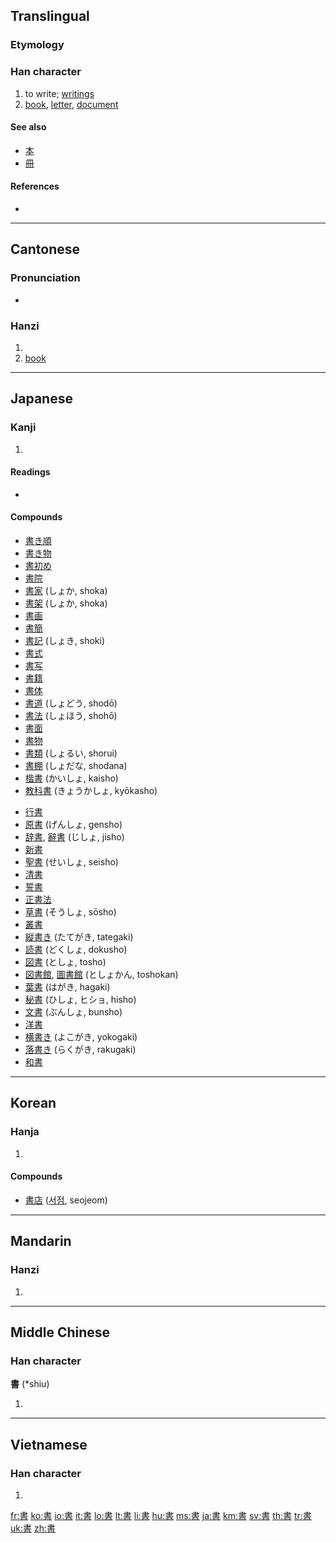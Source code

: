 {{CJK Unified Ideographs character info|image=[[Image:書.svg|100px]]|name=CJK UNIFIED IDEOGRAPH-66F8|hex=66F8}}
{{also|书}}
==Translingual==
{{stroke order|type=bw}}

===Etymology===
{{Han compound|聿|者|c1=s|c2=p|ls=psc}}

===Han character===
{{Han char|rn=73|rad=曰|as=06|sn=10|four=5060<sub>1</sub>|canj=中土日 (LGA)|ids=⿱[[聿]][[日]]}}

# to write; [[writing]]s
# [[book]], [[letter]], [[document]]

====See also====
* [[本]]
* [[冊]]

====References====
* {{Han ref|kx=0502.120|dkj=14294|dj=0874.180|hdz=21509.090|uh=66F8|ud=26360|bh=AED1|bd=44753}}

----

==Cantonese==

===Pronunciation===
* {{IPA|/syː˥/|lang=yue}}

===Hanzi===
{{yue-hanzi|jyut=|y=syu1|sim=书}}

# {{defn|Cantonese|sort=曰06}}
# [[book]]

----

==Japanese==

===Kanji===
{{ja-kanji|grade=2|rs=曰06}}

# {{defn|Japanese}}

====Readings====
* {{ja-readings|on=[[しょ]] (sho)|kun=[[かく]] ([[書く]], kaku), [[がき]] (gaki)}}

====Compounds====
{{top2}}
* [[書き順]]
* [[書き物]]
* [[書初め]]
* [[書院]]
* [[書家]] (しょか, shoka)
* [[書架]] (しょか, shoka)
* [[書画]]
* [[書簡]]
* [[書記]] (しょき, shoki)
* [[書式]]
* [[書写]]
* [[書籍]]
* [[書体]]
* [[書道]] (しょどう, shodō)
* [[書法]] (しょほう, shohō)
* [[書面]]
* [[書物]]
* [[書類]] (しょるい, shorui)
* [[書棚]] (しょだな, shodana)
* [[楷書]] (かいしょ, kaisho)
* [[教科書]] (きょうかしょ, kyōkasho)
{{mid2}}
* [[行書]]
* [[原書]] (げんしょ, gensho)
* [[辞書]], [[辭書]] (じしょ, jisho)
* [[新書]]
* [[聖書]] (せいしょ, seisho)
* [[清書]]
* [[誓書]]
* [[正書法]]
* [[草書]] (そうしょ, sōsho)
* [[叢書]]
* [[縦書き]] (たてがき, tategaki)
* [[読書]] (どくしょ, dokusho)
* [[図書]] (としょ, tosho)
* [[図書館]], [[圖書館]] (としょかん, toshokan)
* [[葉書]] (はがき, hagaki)
* [[秘書]] (ひしょ, ヒショ, hisho)
* [[文書]] (ぶんしょ, bunsho)
* [[洋書]]
* [[横書き]] (よこがき, yokogaki)
* [[落書き]] (らくがき, rakugaki)
* [[和書]]
{{bottom2}}

----

==Korean==

===Hanja===
{{ko-hanja|hangeul=서|eumhun=|rv=seo|mr=sŏ|y=se}}

# {{defn|Korean|sort=曰06}}

====Compounds====
* [[書店]] ([[서점]], seojeom)

----

==Mandarin==

===Hanzi===
{{cmn-hanzi|sim=书|pin=[[shū]] ([[shu1]])|wg=shu<sup>1</sup>}}

# {{defn|Mandarin|sort=曰06}}

----

==Middle Chinese==

===Han character===
'''書''' (*shiu)<!--asterisk indicates that this character is found more than four times in the Tang Dynasty corpus of literature-->

# {{defn|Middle Chinese|sort=曰06}}

----

==Vietnamese==

===Han character===
{{vi-hantu|[[thư]]|rs=曰06}}

# {{defn|Vietnamese|sort=曰06}}

[[fr:書]]
[[ko:書]]
[[io:書]]
[[it:書]]
[[lo:書]]
[[lt:書]]
[[li:書]]
[[hu:書]]
[[ms:書]]
[[ja:書]]
[[km:書]]
[[sv:書]]
[[th:書]]
[[tr:書]]
[[uk:書]]
[[zh:書]]